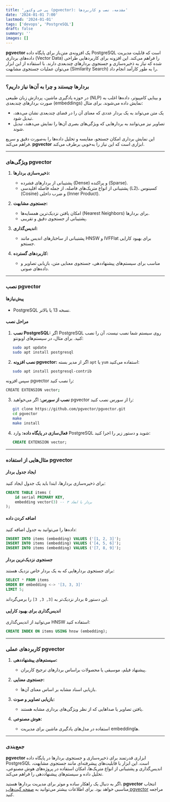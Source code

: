 ```yaml
---
title: 'پی جی وکتور (pgvector): مقدمه، نصب و کاربردها'
date: '2024-01-01 7:00'
lastmod: '2024-01-01'
tags: ['devops', 'PostgreSQL']
draft: false
summary: ''
images: []
---
```


**pgvector** یک افزونه‌ی متن‌باز برای پایگاه داده PostgreSQL است که قابلیت مدیریت داده‌های برداری (Vector Data) را فراهم می‌کند. این افزونه برای کاربردهایی طراحی شده که نیاز به ذخیره‌سازی و جستجوی بردارهای چندبعدی دارند. با استفاده از این ابزار می‌توان عملیات جستجوی مشابهت (Similarity Search) را به طور کارآمد انجام داد.

---

### **بردارها چیستند و چرا به آن‌ها نیاز داریم؟**

در حوزه یادگیری ماشین، پردازش زبان طبیعی (NLP) و بینایی کامپیوتر، داده‌ها اغلب به صورت بردارهای چندبعدی (embeddings) نمایش داده می‌شوند. برای مثال:

- یک متن می‌تواند به یک بردار عددی که معنای آن را در فضای چندبعدی نشان می‌دهد، تبدیل شود.
- تصاویر نیز می‌توانند به بردارهایی که ویژگی‌های بصری آن‌ها را نمایش می‌دهند، تبدیل شوند.

این نمایش برداری امکان جستجو، مقایسه و تحلیل داده‌ها را به‌صورت دقیق و سریع فراهم می‌کند. **pgvector** ابزاری است که این نیاز را به‌خوبی برطرف می‌کند.

---

### **ویژگی‌های pgvector**

1. **ذخیره‌سازی بردارها:**

   - پشتیبانی از بردارهای فشرده (Dense) و پراکنده (Sparse).
   - پشتیبانی از انواع متریک‌های فاصله، از جمله فاصله اقلیدسی (L2)، کسینوس (Cosine) و ضرب داخلی (Inner Product).

2. **جستجوی مشابهت:**

   - امکان یافتن نزدیک‌ترین همسایه‌ها (Nearest Neighbors) برای بردارها.
   - پشتیبانی از جستجوی دقیق و تقریبی.

3. **اندیس‌گذاری:**

   - پشتیبانی از ساختارهای اندیس مانند HNSW و IVFFlat برای بهبود کارایی جستجو.

4. **کاربردهای گسترده:**
   - مناسب برای سیستم‌های پیشنهاددهی، جستجوی معنایی متن، بازیابی تصاویر و داده‌های صوتی.

---

### **نصب pgvector**

#### **پیش‌نیازها**

- PostgreSQL نسخه 13 یا بالاتر.

#### **مراحل نصب**

1. **نصب PostgreSQL:**
   اگر PostgreSQL روی سیستم شما نصب نیست، آن را نصب کنید. برای مثال، در سیستم‌های اوبونتو:

```bash
   sudo apt update
   sudo apt install postgresql
```

2. **نصب افزونه pgvector:**
   اگر از مدیر بسته `apt` یا `yum` استفاده می‌کنید:

```bash
   sudo apt install postgresql-contrib
```

سپس افزونه pgvector را نصب کنید:

```bash
CREATE EXTENSION vector;
```

3. **نصب از سورس:**
   اگر می‌خواهید pgvector را از سورس نصب کنید:

```bash
   git clone https://github.com/pgvector/pgvector.git
   cd pgvector
   make
   make install
```

4. **فعال‌سازی در پایگاه داده:**
   وارد PostgreSQL شوید و دستور زیر را اجرا کنید:

```sql
   CREATE EXTENSION vector;
```

---

### **مثال‌هایی از استفاده pgvector**

#### **ایجاد جدول بردار**

برای ذخیره‌سازی بردارها، ابتدا باید یک جدول ایجاد کنید:

```sql
CREATE TABLE items (
    id serial PRIMARY KEY,
    embedding vector(3) -- بردار با ابعاد ۳
);
```

#### **اضافه کردن داده**

داده‌ها را می‌توانید به جدول اضافه کنید:

```sql
INSERT INTO items (embedding) VALUES ('[1, 2, 3]');
INSERT INTO items (embedding) VALUES ('[4, 5, 6]');
INSERT INTO items (embedding) VALUES ('[7, 8, 9]');
```

#### **جستجوی نزدیک‌ترین بردار**

برای جستجوی بردارهایی که به یک بردار خاص نزدیک هستند:

```sql
SELECT * FROM items
ORDER BY embedding <-> '[3, 3, 3]'
LIMIT 5;
```

این دستور ۵ بردار نزدیک‌تر به `[3, 3, 3]` را برمی‌گرداند.

#### **اندیس‌گذاری برای بهبود کارایی**

می‌توانید از اندیس‌گذاری HNSW استفاده کنید:

```sql
CREATE INDEX ON items USING hnsw (embedding);
```

---

### **کاربردهای عملی pgvector**

1. **سیستم‌های پیشنهاددهی:**

   - پیشنهاد فیلم، موسیقی یا محصولات براساس بردارهای ترجیح کاربران.

2. **جستجوی معنایی:**

   - بازیابی اسناد مشابه بر اساس معنای آن‌ها.

3. **بازیابی تصاویر و صوت:**

   - یافتن تصاویر یا صداهایی که از نظر ویژگی‌های برداری مشابه هستند.

4. **هوش مصنوعی:**
   - استفاده در مدل‌های یادگیری ماشین برای مدیریت embedding‌ها.

---

### **جمع‌بندی**

**pgvector** ابزاری قدرتمند برای ذخیره‌سازی و جستجوی بردارها در پایگاه داده PostgreSQL است. این ابزار با قابلیت‌های پیشرفته‌ای مانند جستجوی مشابهت، اندیس‌گذاری و پشتیبانی از انواع متریک‌ها، امکان استفاده در پروژه‌های هوش مصنوعی، تحلیل داده و سیستم‌های پیشنهاددهی را فراهم می‌کند.

اگر به دنبال یک راهکار ساده و موثر برای مدیریت بردارها هستید، **pgvector** انتخاب مناسبی خواهد بود. برای اطلاعات بیشتر می‌توانید به [صفحه گیت‌هاب pgvector](https://github.com/pgvector/pgvector) مراجعه کنید.
